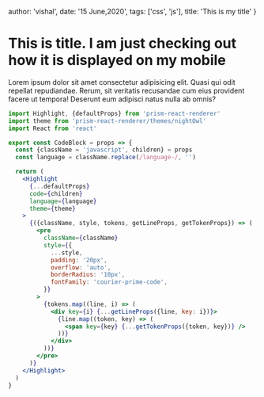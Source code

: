   author: 'vishal',
  date: '15 June,2020',
  tags: ['css', 'js'],
  title: 'This is my title'
}

# This is title. I am just checking out how it is displayed on my mobile

Lorem ipsum dolor sit amet consectetur adipisicing elit. Quasi qui odit repellat repudiandae. Rerum, sit veritatis recusandae cum eius provident facere ut tempora! Deserunt eum adipisci natus nulla ab omnis?

```jsx
import Highlight, {defaultProps} from 'prism-react-renderer'
import theme from 'prism-react-renderer/themes/nightOwl'
import React from 'react'

export const CodeBlock = props => {
  const {className = 'javascript', children} = props
  const language = className.replace(/language-/, '')

  return (
    <Highlight
      {...defaultProps}
      code={children}
      language={language}
      theme={theme}
    >
      {({className, style, tokens, getLineProps, getTokenProps}) => (
        <pre
          className={className}
          style={{
            ...style,
            padding: '20px',
            overflow: 'auto',
            borderRadius: '10px',
            fontFamily: 'courier-prime-code',
          }}
        >
          {tokens.map((line, i) => (
            <div key={i} {...getLineProps({line, key: i})}>
              {line.map((token, key) => (
                <span key={key} {...getTokenProps({token, key})} />
              ))}
            </div>
          ))}
        </pre>
      )}
    </Highlight>
  )
}
```